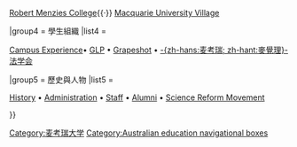 
{{Navbox
| name = Macquarie University
| title = [[麥覺理大學|<span style="color:#FFFFFF;">-{zh-hans:麦考瑞; zh-hant:麥覺理}-大學</span>]]
| state = {{{state|autocollapse}}}
| listclass = hlist
|titlestyle = color:#CCCCCC;background-color:#990000;
|groupstyle = color:#FFFFFF;background-color:#68645b;text-align:center;width:16%;
|liststyle = text-align:center;border:1px solid #990000;
|image = [[Image:Mq grad sign.jpg|160px]]

|group1 = 院系
|list1 = <div>
[[Macquarie University Faculty of Arts|艺术学院]] •
[[Macquarie University Faculty of Science|理学院]] •
[[Macquarie University Faculty of Business and Economics|商学院]] •
[[Macquarie University Faculty of Human Sciences|人文学院]]
</div>

|group2 = 校區
|list2 = <div>
[[麥覺理大學圖書館|-{zh-hans:麦考瑞; zh-hant:麥覺理}-大学图书馆]] •
[[麥覺理大學醫院|-{zh-hans:麦考瑞; zh-hant:麥覺理}-大学医学院]] •
[[Macquarie Graduate School of Management|-{zh-hans:麦考瑞; zh-hant:麥覺理}-管理学院]] •
[[麥覺理大學體育及水上運動中心|-{zh-hans:麦考瑞; zh-hant:麥覺理}-大學體育及水上運動中心]] •
[[麥覺理大學火車站|-{zh-hans:麦考瑞; zh-hant:麥覺理}-大學火車站]] •
[[Macquarie University Research Park|-{zh-hans:麦考瑞; zh-hant:麥覺理}-大学研究所]] •
[[麥覺理大學博物館|-{zh-hans:麦考瑞; zh-hant:麥覺理}-大學博物館]] •
[[麥覺理大學雕塑園|-{zh-hans:麦考瑞; zh-hant:麥覺理}-大學雕塑園]] •
[[麥覺理大學市中心校區|-{zh-hans:麦考瑞; zh-hant:麥覺理}-大學市中心校區]]
([[悉尼商業中心區]]) •
[[International College of Management, Sydney|MQ Manly Campus]]
</div>

|group3 = 宿舎
|list3 = <div>
[[Dunmore Lang College]]{{·}}
[[Robert Menzies College]]{{·}}
[[Macquarie University Village]]
</div>

|group4 = 學生組織
|list4 =<div>
[[麥覺理大學Campus Experience|Campus Experience]]•
[[Macquarie University#Student Organisations|GLP]] •
[[Grapeshot (student publication)|Grapeshot]] •
[[Macquarie Law School#Macquarie University Law Society|-{zh-hans:麦考瑞; zh-hant:麥覺理}-法学会]]
</div>

|group5 = 歷史與人物
|list5 = <div>
[[Macquarie_University#History|History]] •
[[List of Macquarie University people|Administration]] •
[[List of Macquarie University people|Staff]] •
[[List of Macquarie University people|Alumni]] •
[[Macquarie science reform movement|Science Reform Movement]]
</div>

}}<noinclude>
[[Category:麦考瑞大学]]
[[Category:Australian education navigational boxes]]</noinclude>